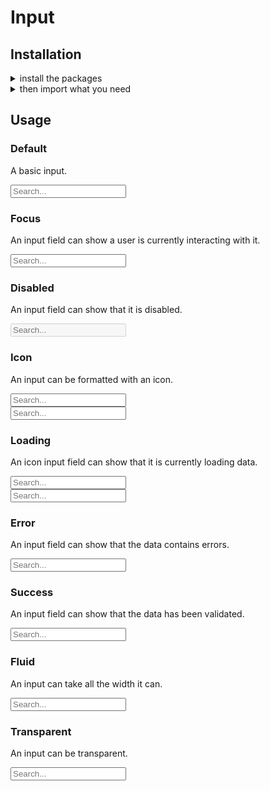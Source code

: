 
<Meta title="Components|Input" />

<Anchor storyId="components-input--default-story" />

<SemanticLink docPath="/elements/input/" />

# Input

## Installation

<details><summary >install the packages</summary>

Install from <a href={INSTALLATION_PAGE}>the React bundle</a> or as a standalone component:

```bash
npm install @orbit-ui/css-normalize @orbit-ui/tachyons @orbit-ui/semantic-ui-theme semantic-ui-react
```
</details>

<details><summary >then import what you need</summary>

```javascript
    import { Input } from &quot;semantic-ui-react&quot;;
```
</details>

## Usage

### Default

A basic input.

<Preview>
    <Story name="default">
        <Input placeholder="Search..." />
    </Story>
</Preview>

### Focus

An input field can show a user is currently interacting with it.

<Preview>
    <Story name="focus">
        <Input focus placeholder="Search..." />
    </Story>
</Preview>

### Disabled

An input field can show that it is disabled.

<Preview>
    <Story name="disabled">
        <Input disabled placeholder="Search..." />
    </Story>
</Preview>

### Icon

An input can be formatted with an icon.

<Preview>
    <Story name="icon">
        <div className="flex flex-column mw5">
            <div className="mb4">
                <Input icon="search" placeholder="Search..." />
            </div>
            <div>
                <Input iconPosition="left" icon="search" placeholder="Search..." />
            </div>
        </div>
    </Story>
</Preview>

### Loading

An icon input field can show that it is currently loading data.

<Preview>
    <Story name="loading">
        <div className="flex flex-column mw5">
            <div className="mb4">
                <Input loading icon="search" placeholder="Search..." />
            </div>
            <div>
                <Input loading iconPosition="left" icon="search" placeholder="Search..." />
            </div>
        </div>
    </Story>
</Preview>

### Error

An input field can show that the data contains errors.

<Preview>
    <Story name="error">
        <Input error placeholder="Search..." />
    </Story>
</Preview>

### Success

An input field can show that the data has been validated.

<Preview>
    <Story name="success">
        <Input className="success" placeholder="Search..." />
    </Story>
</Preview>

### Fluid

An input can take all the width it can.

<Preview>
    <Story name="fluid">
        <Input fluid placeholder="Search..." />
    </Story>
</Preview>

### Transparent

An input can be transparent.

<Preview>
    <Story name="transparent">
        <Input className="transparent" placeholder="Search..." />
    </Story>
</Preview>
